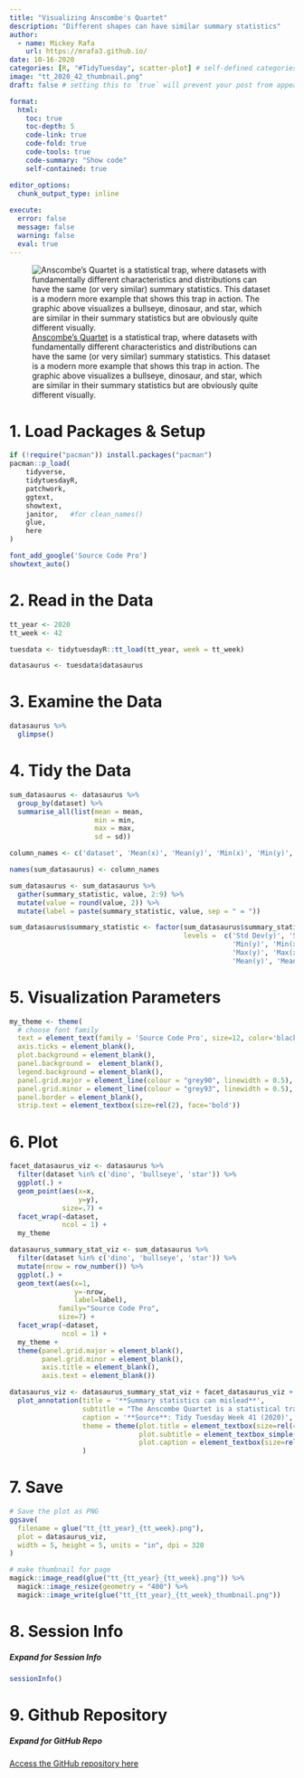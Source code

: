 ```yaml
---
title: "Visualizing Anscombe's Quartet"
description: "Different shapes can have similar summary statistics"
author:
  - name: Mickey Rafa
    url: https://mrafa3.github.io/
date: 10-16-2020
categories: [R, "#TidyTuesday", scatter-plot] # self-defined categories
image: "tt_2020_42_thumbnail.png"
draft: false # setting this to `true` will prevent your post from appearing on your listing page until you're ready!

format:
  html:
    toc: true
    toc-depth: 5
    code-link: true
    code-fold: true
    code-tools: true
    code-summary: "Show code"
    self-contained: true

editor_options: 
  chunk_output_type: inline
  
execute: 
  error: false
  message: false
  warning: false
  eval: true
---
```


![[Anscombe's Quartet](https://en.wikipedia.org/wiki/Anscombe%27s_quartet) is a statistical trap, where datasets with fundamentally different characteristics and distributions can have the same (or very similar) summary statistics. This dataset is a modern more example that shows this trap in action. The graphic above visualizes a bullseye, dinosaur, and star, which are similar in their summary statistics but are obviously quite different visually.](tt_2020_42.png){#fig-1}

# 1. Load Packages & Setup

```r
if (!require("pacman")) install.packages("pacman")
pacman::p_load(
    tidyverse,
    tidytuesdayR,
    patchwork,
    ggtext,
    showtext,
    janitor,   #for clean_names()
    glue,
    here
)    

font_add_google('Source Code Pro')
showtext_auto()
```

# 2. Read in the Data

```r
tt_year <- 2020
tt_week <- 42

tuesdata <- tidytuesdayR::tt_load(tt_year, week = tt_week)

datasaurus <- tuesdata$datasaurus
```

# 3. Examine the Data 

```r
datasaurus %>% 
  glimpse()
```

# 4. Tidy the Data 

```r
sum_datasaurus <- datasaurus %>% 
  group_by(dataset) %>% 
  summarise_all(list(mean = mean, 
                     min = min, 
                     max = max,
                     sd = sd))

column_names <- c('dataset', 'Mean(x)', 'Mean(y)', 'Min(x)', 'Min(y)', 'Max(x)', 'Max(y)', 'Std Dev(x)', 'Std Dev(y)')

names(sum_datasaurus) <- column_names

sum_datasaurus <- sum_datasaurus %>% 
  gather(summary_statistic, value, 2:9) %>% 
  mutate(value = round(value, 2)) %>% 
  mutate(label = paste(summary_statistic, value, sep = " = "))

sum_datasaurus$summary_statistic <- factor(sum_datasaurus$summary_statistic, 
                                           levels =  c('Std Dev(y)', 'Std Dev(x)', 
                                                       'Min(y)', 'Min(x)', 
                                                       'Max(y)', 'Max(x)', 
                                                       'Mean(y)', 'Mean(x)'))
```

# 5. Visualization Parameters 

```r
my_theme <- theme(
  # choose font family
  text = element_text(family = 'Source Code Pro', size=12, color='black'), 
  axis.ticks = element_blank(), 
  plot.background = element_blank(),
  panel.background =  element_blank(), 
  legend.background = element_blank(), 
  panel.grid.major = element_line(colour = "grey90", linewidth = 0.5),
  panel.grid.minor = element_line(colour = "grey93", linewidth = 0.5),
  panel.border = element_blank(),
  strip.text = element_textbox(size=rel(2), face='bold'))
```

# 6. Plot 


```r
facet_datasaurus_viz <- datasaurus %>% 
  filter(dataset %in% c('dino', 'bullseye', 'star')) %>% 
  ggplot(.) + 
  geom_point(aes(x=x,
                 y=y),
             size=.7) + 
  facet_wrap(~dataset,
             ncol = 1) + 
  my_theme

datasaurus_summary_stat_viz <- sum_datasaurus %>% 
  filter(dataset %in% c('dino', 'bullseye', 'star')) %>% 
  mutate(nrow = row_number()) %>% 
  ggplot(.) + 
  geom_text(aes(x=1,
                y=-nrow,
                label=label),
            family="Source Code Pro",
            size=7) + 
  facet_wrap(~dataset,
             ncol = 1) + 
  my_theme + 
  theme(panel.grid.major = element_blank(),
        panel.grid.minor = element_blank(),
        axis.title = element_blank(),
        axis.text = element_blank())
```

```r
datasaurus_viz <- datasaurus_summary_stat_viz + facet_datasaurus_viz + 
  plot_annotation(title = '**Summary statistics can mislead**',
                  subtitle = "The Anscombe Quartet is a statistical trap that demonstrates that summary statistics can be misleading. The visualization below shows three contemporary examples of the Anscombe Quartet problem. **Only by visualizing the data** can you understand the dramatic differences in the distribution of the data.",
                  caption = '**Source**: Tidy Tuesday Week 41 (2020)',
                  theme = theme(plot.title = element_textbox(size=rel(4.5), face='bold'),
                                plot.subtitle = element_textbox_simple(size=rel(2), lineheight=.3),
                                plot.caption = element_textbox(size=rel(1.5)))
                  )
```

# 7. Save 

```r
# Save the plot as PNG
ggsave(
  filename = glue("tt_{tt_year}_{tt_week}.png"),
  plot = datasaurus_viz,
  width = 5, height = 5, units = "in", dpi = 320
)

# make thumbnail for page
magick::image_read(glue("tt_{tt_year}_{tt_week}.png")) %>%
  magick::image_resize(geometry = "400") %>%
  magick::image_write(glue("tt_{tt_year}_{tt_week}_thumbnail.png"))
```

# 8. Session Info

::: {.callout-tip collapse="true"}
##### Expand for Session Info

```r
sessionInfo()
```
:::

# 9. Github Repository 

::: {.callout-tip collapse="true"}

##### Expand for GitHub Repo
 
[Access the GitHub repository here](https://github.com/mrafa3/mrafa3.github.io)
:::

